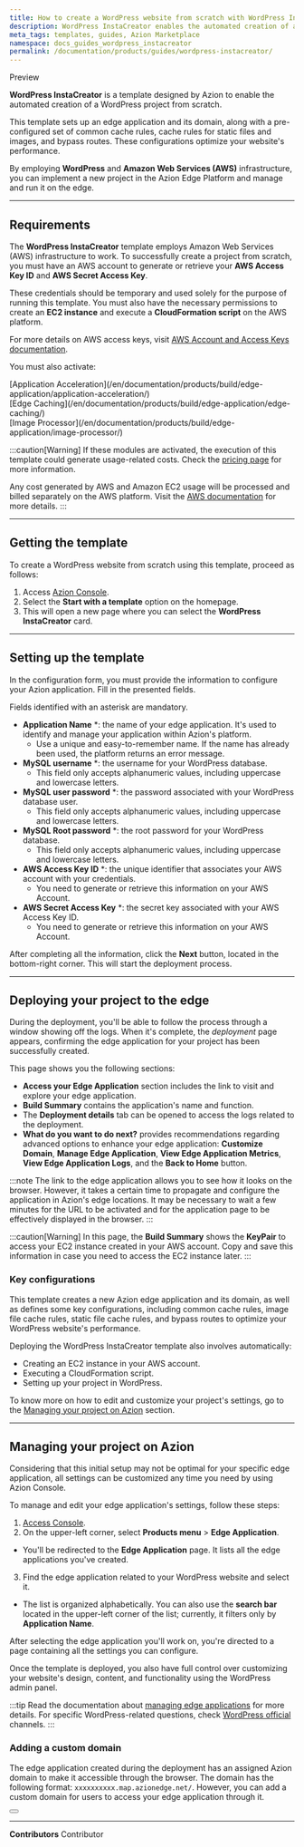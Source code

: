 ```yaml
---
title: How to create a WordPress website from scratch with WordPress InstaCreator
description: WordPress InstaCreator enables the automated creation of a WordPress project from scratch.
meta_tags: templates, guides, Azion Marketplace
namespace: docs_guides_wordpress_instacreator
permalink: /documentation/products/guides/wordpress-instacreator/
---
```


<Badge variant="accent">
Preview
</Badge>

**WordPress InstaCreator** is a template designed by Azion to enable the automated creation of a WordPress project from scratch.

This template sets up an edge application and its domain, along with a pre-configured set of common cache rules, cache rules for static files and images, and bypass routes. These configurations optimize your website's performance.

By employing **WordPress** and **Amazon Web Services (AWS)** infrastructure, you can implement a new project in the Azion Edge Platform and manage and run it on the edge.

---

## Requirements

The **WordPress InstaCreator** template employs Amazon Web Services (AWS) infrastructure to work. To successfully create a project from scratch, you must have an AWS account to generate or retrieve your **AWS Access Key ID** and **AWS Secret Access Key**.

These credentials should be temporary and used solely for the purpose of running this template. You must also have the necessary permissions to create an **EC2 instance** and execute a **CloudFormation script** on the AWS platform.

For more details on AWS access keys, visit [AWS Account and Access Keys documentation](https://docs.aws.amazon.com/powershell/latest/userguide/pstools-appendix-sign-up.html).

You must also activate:

<Badge>
[Application Acceleration](/en/documentation/products/build/edge-application/application-acceleration/)
</Badge>
<br/>
<Badge>
[Edge Caching](/en/documentation/products/build/edge-application/edge-caching/)
</Badge>
<br/>
<Badge>
[Image Processor](/en/documentation/products/build/edge-application/image-processor/)
</Badge>

:::caution[Warning]
If these modules are activated, the execution of this template could generate usage-related costs. Check the [pricing page](https://www.azion.com/en/pricing/) for more information.

Any cost generated by AWS and Amazon EC2 usage will be processed and billed separately on the AWS platform. Visit the [AWS documentation](https://aws.amazon.com/ec2/pricing/) for more details.
:::

---

## Getting the template

To create a WordPress website from scratch using this template, proceed as follows:

1. Access [Azion Console](/en/documentation/products/guides/how-to-access-rtm/).
2. Select the **Start with a template** option on the homepage.
3. This will open a new page where you can select the **WordPress InstaCreator** card.

---

## Setting up the template

In the configuration form, you must provide the information to configure your Azion application. Fill in the presented fields. 

Fields identified with an asterisk are mandatory.

- **Application Name** *: the name of your edge application. It's used to identify and manage your application within Azion's platform.
  - Use a unique and easy-to-remember name. If the name has already been used, the platform returns an error message.
- **MySQL username** *: the username for your WordPress database.
  - This field only accepts alphanumeric values, including uppercase and lowercase letters.
- **MySQL user password** *: the password associated with your WordPress database user.
  - This field only accepts alphanumeric values, including uppercase and lowercase letters.
- **MySQL Root password** *: the root password for your WordPress database.
  - This field only accepts alphanumeric values, including uppercase and lowercase letters.
- **AWS Access Key ID** *: the unique identifier that associates your AWS account with your credentials.
  - You need to generate or retrieve this information on your AWS Account.
- **AWS Secret Access Key** *: the secret key associated with your AWS Access Key ID.
  - You need to generate or retrieve this information on your AWS Account.

After completing all the information, click the **Next** button, located in the bottom-right corner. This will start the deployment process.

---

## Deploying your project to the edge

During the deployment, you'll be able to follow the process through a window showing off the logs. When it's complete, the *deployment* page appears, confirming the edge application for your project has been successfully created.

This page shows you the following sections:

- **Access your Edge Application** section includes the link to visit and explore your edge application.
- **Build Summary** contains the application's name and function.
- The **Deployment details** tab can be opened to access the logs related to the deployment. 
- **What do you want to do next?** provides recommendations regarding advanced options to enhance your edge application: **Customize Domain**, **Manage Edge Application**, **View Edge Application Metrics**, **View Edge Application Logs**, and the **Back to Home** button.

:::note
The link to the edge application allows you to see how it looks on the browser. However, it takes a certain time to propagate and configure the application in Azion's edge locations. It may be necessary to wait a few minutes for the URL to be activated and for the application page to be effectively displayed in the browser.
:::

:::caution[Warning]
In this page, the **Build Summary** shows the **KeyPair** to access your EC2 instance created in your AWS account. Copy and save this information in case you need to access the EC2 instance later.
:::

### Key configurations

This template creates a new Azion edge application and its domain, as well as defines some key configurations, including common cache rules, image file cache rules, static file cache rules, and bypass routes to optimize your WordPress website's performance.

Deploying the WordPress InstaCreator template also involves automatically:

- Creating an EC2 instance in your AWS account.
- Executing a CloudFormation script.
- Setting up your project in WordPress.

To know more on how to edit and customize your project's settings, go to the [Managing your project on Azion](#managing-your-project-on-azion) section.

---

## Managing your project on Azion

Considering that this initial setup may not be optimal for your specific edge application, all settings can be customized any time you need by using Azion Console.

To manage and edit your edge application's settings, follow these steps:

1. [Access Console](https://console.azion.com/).
2. On the upper-left corner, select **Products menu** > **Edge Application**.
- You'll be redirected to the **Edge Application** page. It lists all the edge applications you've created.
3. Find the edge application related to your WordPress website and select it.
- The list is organized alphabetically. You can also use the **search bar** located in the upper-left corner of the list; currently, it filters only by **Application Name**.

After selecting the edge application you'll work on, you're directed to a page containing all the settings you can configure.

Once the template is deployed, you also have full control over customizing your website's design, content, and functionality using the WordPress admin panel.

:::tip
Read the documentation about [managing edge applications](/en/documentation/products/edge-application/first-steps/) for more details. For specific WordPress-related questions, check [WordPress official](https://wordpress.com/) channels.
:::

### Adding a custom domain

The edge application created during the deployment has an assigned Azion domain to make it accessible through the browser. The domain has the following format: `xxxxxxxxxx.map.azionedge.net/`. However, you can add a custom domain for users to access your edge application through it.


<Button href="/en/documentation/products/build/edge-application/domains/" text="go to Domains reference" variant="secondary"> 

</Button>



---


**Contributors** <ContributorList>Contributor</ContributorList>
